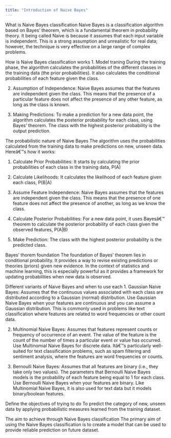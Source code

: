 ```yaml
---
title: "Introduction of Naive Bayes"
---
```

What is Naive Bayes classification
Naive Bayes is a classification algorithm based on Bayes' theorem, which is a fundamental theorem in probability theory. It being called Naive is because it assumes that each input variable is independent. This is a strong assumption and unrealistic for real data; however, the technique is very effective on a large range of complex problems.

How is Naive Bayes classification works
1. Model traning
During the training phase, the algorithm calculates the probabilities of the different classes in the training data (the prior probabilities). It also calculates the conditional probabilities of each feature given the class.

2. Assumption of Independence:
Naive Bayes assumes that the features are independent given the class. This means that the presence of a particular feature does not affect the presence of any other feature, as long as the class is known.

3. Making Predictions:
To make a prediction for a new data point, the algorithm calculates the posterior probability for each class, using Bayes' theorem. The class with the highest posterior probability is the output prediction.

The probabilistic nature of Naive Bayes
The algorithm uses the probabilities calculated from the training data to make predictions on new, unseen data. Hereâ€™s how it works:

1. Calculate Prior Probabilities:
It starts by calculating the prior probabilities of each class in the training data, P(A)

2. Calculate Likelihoods:
It calculates the likelihood of each feature given each class, P(B|A)

3. Assume Feature Independence:
Naive Bayes assumes that the features are independent given the class. This means that the presence of one feature does not affect the presence of another, as long as we know the class.

4. Calculate Posterior Probabilities:
For a new data point, it uses Bayesâ€™ theorem to calculate the posterior probability of each class given the observed features, P(A|B)

5. Make Prediction:
The class with the highest posterior probability is the predicted class.

Bayes' thorem foundation
The foundation of Bayes' theorem lies in conditional probability. It provides a way to revise existing predictions or theories (priors) given new evidence. In the context of statistics and machine learning, this is especially powerful as it provides a framework for updating probabilities when new data is observed.

Different variants of Naive Bayes and when to use each
1. Gaussian Naive Bayes:
Assumes that the continuous values associated with each class are distributed according to a Gaussian (normal) distribution. Use Gaussian Naive Bayes when your features are continuous and you can assume a Gaussian distribution. This is commonly used in problems like text classification where features are related to word frequencies or other count data.

2. Multinomial Naive Bayes:
Assumes that features represent counts or frequency of occurrence of an event. The value of the feature is the count of the number of times a particular event or value has occurred. Use Multinomial Naive Bayes for discrete data. Itâ€™s particularly well-suited for text classification problems, such as spam filtering and sentiment analysis, where the features are word frequencies or counts.

3. Bernoulli Naive Bayes:
Assumes that all features are binary (i.e., they take only two values). The parameters that Bernoulli Naive Bayes models is the probability of each feature being equal to 1 for each class. Use Bernoulli Naive Bayes when your features are binary. Like Multinomial Naive Bayes, it is also used for text data but it models binary/boolean features.

Define the objectives of trying to do
To predict the category of new, unseen data by applying probabilistic measures learned from the training dataset.

The aim to achieve through Naive Bayes classification
The primary aim of using the Naive Bayes classification is to create a model that can be used to provide reliable prediction on future dataset.